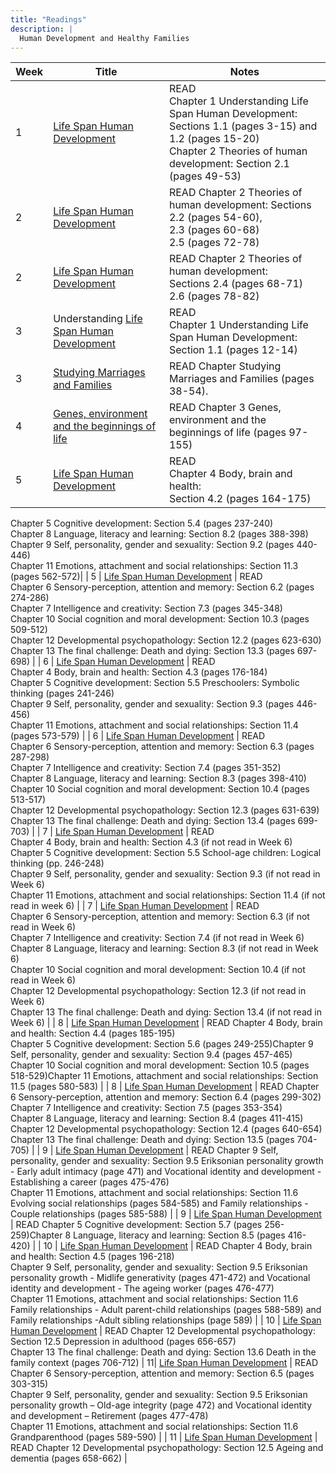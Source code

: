 ```yaml
---
title: "Readings"
description: |
  Human Development and Healthy Families
---
```


| Week | Title | Notes |
|---|-------------------------------------|-----------------------------------------------------|
| 1 | [Life Span Human Development](http://resourcelists.lib.deakin.edu.au/items/7DA3D489-977A-E8BD-646B-B084ACF5756A.html) | READ<br />Chapter 1 Understanding Life Span Human Development: Sections 1.1 (pages 3-15) and 1.2 (pages 15-20) <br /> Chapter 2 Theories of human development: Section 2.1 (pages 49-53) |
| 2 | [Life Span Human Development](http://resourcelists.lib.deakin.edu.au/items/983A3636-B31A-E986-9DE3-8CA91703BFD1.html) | READ Chapter 2 Theories of human development: Sections 2.2 (pages 54-60),<br />2.3 (pages 60-68)<br />2.5 (pages 72-78) |
| 2 | [Life Span Human Development](http://resourcelists.lib.deakin.edu.au/items/97033426-AB01-ECB8-83A3-4521240805B9.html) | READ Chapter 2 Theories of human development:<br /> Sections 2.4 (pages 68-71)<br />2.6 (pages 78-82) |
| 3 | Understanding [Life Span Human Development](http://resourcelists.lib.deakin.edu.au/items/B541BAD5-E860-CE9B-3C68-FD4E5D15F04F.html) | READ<br />Chapter 1 Understanding Life Span Human Development: Section 1.1 (pages 12-14) |
| 3 | [Studying Marriages and Families](http://resourcelists.lib.deakin.edu.au/items/2F2FD98A-2713-94F8-6A12-AE6F4CCE9A09.html) | READ Chapter Studying Marriages and Families (pages 38-54). |
| 4 | [Genes, environment and the beginnings of life](http://resourcelists.lib.deakin.edu.au/items/166947E3-B8B5-AD2C-9713-990CC24035F4.html) | READ Chapter 3 Genes, environment and the beginnings of life (pages 97-155) |
| 5 | [Life Span Human Development](http://resourcelists.lib.deakin.edu.au/items/4C0F9849-9264-3479-7EEC-B781F06737F4.html) | READ<br />Chapter 4 Body, brain and health:<br />Section 4.2 (pages 164-175)<br />
Chapter 5 Cognitive development: Section 5.4 (pages 237-240)<br />
Chapter 8 Language, literacy and learning: Section 8.2 (pages 388-398)<br />
Chapter 9 Self, personality, gender and sexuality: Section 9.2 (pages 440-446)<br />
Chapter 11 Emotions, attachment and social relationships: Section 11.3 (pages 562-572)|
| 5 | [Life Span Human Development](http://resourcelists.lib.deakin.edu.au/items/2E158738-95F2-8D75-26D8-FE22826A8356.html) | READ<br />Chapter 6 Sensory-perception, attention and memory: Section 6.2 (pages 274-286)<br />
Chapter 7 Intelligence and creativity: Section 7.3 (pages 345-348)<br />
Chapter 10 Social cognition and moral development: Section 10.3 (pages 509-512)<br />
Chapter 12 Developmental psychopathology: Section 12.2 (pages 623-630)<br />
Chapter 13 The final challenge: Death and dying: Section 13.3 (pages 697-698) |
| 6 | [Life Span Human Development](http://resourcelists.lib.deakin.edu.au/items/F4461CB8-1A00-8687-3665-F71F54C94567.html) | READ<br />Chapter 4 Body, brain and health: Section 4.3 (pages 176-184)<br />
Chapter 5 Cognitive development: Section 5.5 Preschoolers: Symbolic thinking (pages 241-246)<br />
Chapter 9 Self, personality, gender and sexuality: Section 9.3 (pages 446-456)<br />
Chapter 11 Emotions, attachment and social relationships: Section 11.4 (pages 573-579) |
| 6 | [Life Span Human Development](http://resourcelists.lib.deakin.edu.au/items/8AD2022E-5CBD-4C29-B806-9AE359CFEF3B.html) | READ<br />Chapter 6 Sensory-perception, attention and memory: Section 6.3 (pages 287-298)<br />
Chapter 7 Intelligence and creativity: Section 7.4 (pages 351-352)<br />
Chapter 8 Language, literacy and learning: Section 8.3 (pages 398-410)<br />
Chapter 10 Social cognition and moral development: Section 10.4 (pages 513-517)<br />
Chapter 12 Developmental psychopathology: Section 12.3 (pages 631-639)<br />
Chapter 13 The final challenge: Death and dying: Section 13.4 (pages 699-703) |
| 7 | [Life Span Human Development](http://resourcelists.lib.deakin.edu.au/items/F8D72BCA-AE56-5C9B-7972-336A7C477E39.html) | READ<br />Chapter 4 Body, brain and health: Section 4.3 (if not read in Week 6)<br />
Chapter 5 Cognitive development: Section 5.5 School-age children: Logical thinking (pp. 246-248)<br />
Chapter 9 Self, personality, gender and sexuality: Section 9.3 (if not read in Week 6)<br />
Chapter 11 Emotions, attachment and social relationships: Section 11.4 (if not read in week 6) |
| 7 | [Life Span Human Development](http://resourcelists.lib.deakin.edu.au/items/6EC05952-B304-07D6-0CB1-DBCF233A2BA0.html) | READ<br />Chapter 6 Sensory-perception, attention and memory: Section 6.3 (if not read in Week 6)<br />
Chapter 7 Intelligence and creativity: Section 7.4 (if not read in Week 6)<br />
Chapter 8 Language, literacy and learning: Section 8.3 (if not read in Week 6)<br />
Chapter 10 Social cognition and moral development: Section 10.4 (if not read in Week 6)<br />
Chapter 12 Developmental psychopathology: Section 12.3 (if not read in Week 6)<br />
Chapter 13 The final challenge: Death and dying: Section 13.4 (if not read in Week 6) |
| 8 | [Life Span Human Development](http://resourcelists.lib.deakin.edu.au/items/30A3168A-3E3B-9D06-7906-9C30C826DF8C.html) | READ Chapter 4 Body, brain and health: Section 4.4 (pages 185-195)<br />
Chapter 5 Cognitive development: Section 5.6 (pages 249-255)Chapter 9 Self, personality, gender and sexuality: Section 9.4 (pages 457-465)<br />
Chapter 10 Social cognition and moral development: Section 10.5 (pages 518-529)Chapter 11 Emotions, attachment and social relationships: Section 11.5 (pages 580-583) |
| 8 | [Life Span Human Development](http://resourcelists.lib.deakin.edu.au/items/DBA9251E-63AA-2D17-C59D-AE75CCBBBE06.html) | READ Chapter 6 Sensory-perception, attention and memory: Section 6.4 (pages 299-302)<br />
Chapter 7 Intelligence and creativity: Section 7.5 (pages 353-354)<br />
Chapter 8 Language, literacy and learning: Section 8.4 (pages 411-415)<br />
Chapter 12 Developmental psychopathology: Section 12.4 (pages 640-654)<br />
Chapter 13 The final challenge: Death and dying: Section 13.5 (pages 704-705) |
| 9 | [Life Span Human Development](http://resourcelists.lib.deakin.edu.au/items/AECC7D48-6B97-51FC-43E4-555D3E3C3B7A.html) | READ Chapter 9 Self, personality, gender and sexuality: Section 9.5 Eriksonian personality growth - Early adult intimacy (page 471) and Vocational identity and development - Establishing a career (pages 475-476)<br />
Chapter 11 Emotions, attachment and social relationships: Section 11.6 Evolving social relationships (pages 584-585) and Family relationships - Couple relationships (pages 585-588) |
| 9 | [Life Span Human Development](http://resourcelists.lib.deakin.edu.au/items/E9E99EE3-23E2-3384-5BA2-C86B1A66A6A5.html) | READ Chapter 5 Cognitive development: Section 5.7 (pages 256-259)Chapter 8 Language, literacy and learning: Section 8.5 (pages 416-420) |
| 10 | [Life Span Human Development](http://resourcelists.lib.deakin.edu.au/items/193E3219-A307-7CCF-9960-A0EDCC1E5F9B.html) | READ Chapter 4 Body, brain and health: Section 4.5 (pages 196-218)<br />
Chapter 9 Self, personality, gender and sexuality: Section 9.5 Eriksonian personality growth - Midlife generativity (pages 471-472) and Vocational identity and development - The ageing worker (pages 476-477)<br />
Chapter 11 Emotions, attachment and social relationships: Section 11.6 Family relationships - Adult parent-child relationships (pages 588-589) and Family relationships -Adult sibling relationships (page 589) |
| 10 | [Life Span Human Development](http://resourcelists.lib.deakin.edu.au/items/723841BA-E833-53B8-3A27-893AE6ECF310.html) | READ Chapter 12 Developmental psychopathology: Section 12.5  Depression in adulthood (pages 656-657)<br />
Chapter 13 The final challenge: Death and dying: Section 13.6 Death in the family context (pages 706-712) |
11| [Life Span Human Development](http://resourcelists.lib.deakin.edu.au/items/6C153E7D-02EF-64BC-72E9-607DC4B19B6C.html) | READ Chapter 6 Sensory-perception, attention and memory: Section 6.5 (pages 303-315)<br />
Chapter 9 Self, personality, gender and sexuality: Section 9.5 Eriksonian personality growth – Old-age integrity (page 472) and Vocational identity and development – Retirement (pages 477-478)<br />
Chapter 11 Emotions, attachment and social relationships: Section 11.6 Grandparenthood (pages 589-590) |
| 11 | [Life Span Human Development](http://resourcelists.lib.deakin.edu.au/items/E17AA486-8057-44BA-4997-21CCB5F88718.html) | READ Chapter 12 Developmental psychopathology: Section 12.5 Ageing and dementia (pages 658-662) |